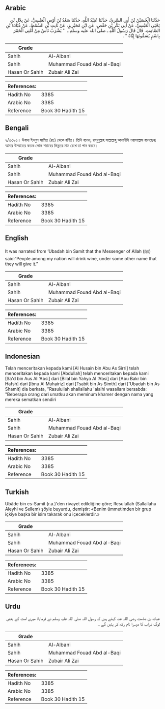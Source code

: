 ## Arabic


<div dir="rtl" lang="ar" style={{fontSize:'larger',backgroundColor:'#f8f9fa',padding:20}}>
حَدَّثَنَا الْحُسَيْنُ بْنُ أَبِي السَّرِيِّ، حَدَّثَنَا عُبَيْدُ اللَّهِ، حَدَّثَنَا سَعْدُ بْنُ أَوْسٍ الْعَبْسِيُّ، عَنْ بِلاَلِ بْنِ يَحْيَى الْعَبْسِيِّ، عَنْ أَبِي بَكْرِ بْنِ حَفْصٍ، عَنِ ابْنِ مُحَيْرِيزٍ، عَنْ ثَابِتِ بْنِ السِّمْطِ، عَنْ عُبَادَةَ بْنِ الصَّامِتِ، قَالَ قَالَ رَسُولُ اللَّهِ ـ صلى الله عليه وسلم ـ ‏ "‏ يَشْرَبُ نَاسٌ مِنْ أُمَّتِي الْخَمْرَ بِاسْمٍ يُسَمُّونَهَا إِيَّاهُ ‏"‏ ‏.‏
</div>
<div style={{backgroundColor:'#f8f9fa',padding:20, marginBottom: 10}}><table> <thead> <tr> <th>Grade</th> <th></th> </tr> </thead> <tbody> <tr><td>Sahih</td><td>Al-Albani</td></tr><tr><td>Sahih</td><td>Muhammad Fouad Abd al-Baqi</td></tr><tr><td>Hasan Or Sahih</td><td>Zubair Ali Zai</td></tr></tbody></table><table> <thead> <tr> <th>References:</th> <th></th> </tr> </thead> <tbody><tr><td>Hadith No</td><td>3385</td></tr><tr><td>Arabic No</td><td>3385</td></tr><tr><td>Reference</td><td>Book 30 Hadith 15</td></tr></tbody></table></div>

## Bengali


<div dir="ltr" lang="bn" style={{fontSize:'larger',backgroundColor:'#f8f9fa',padding:20}}>
২/৩৩৮৫। উবাদা ইবনুস সামিত (রাঃ) থেকে বর্ণিত। তিনি বলেন, রাসূলুল্লাহ সাল্লাল্লাহু আলাইহি ওয়াসাল্লাম বলেছেনঃ আমার উম্মাতের কতক লোক শরাবের ভিন্নতর নাম রেখে তা পান করবে।
</div>
<div style={{backgroundColor:'#f8f9fa',padding:20, marginBottom: 10}}><table> <thead> <tr> <th>Grade</th> <th></th> </tr> </thead> <tbody> <tr><td>Sahih</td><td>Al-Albani</td></tr><tr><td>Sahih</td><td>Muhammad Fouad Abd al-Baqi</td></tr><tr><td>Hasan Or Sahih</td><td>Zubair Ali Zai</td></tr></tbody></table><table> <thead> <tr> <th>References:</th> <th></th> </tr> </thead> <tbody><tr><td>Hadith No</td><td>3385</td></tr><tr><td>Arabic No</td><td>3385</td></tr><tr><td>Reference</td><td>Book 30 Hadith 15</td></tr></tbody></table></div>

## English


<div dir="ltr" lang="en" style={{fontSize:'larger',backgroundColor:'#f8f9fa',padding:20}}>
It was narrated from ‘Ubadah bin Samit that the Messenger of Allah (ﷺ) said:“People among my nation will drink wine, under some other name that they will give it.”
</div>
<div style={{backgroundColor:'#f8f9fa',padding:20, marginBottom: 10}}><table> <thead> <tr> <th>Grade</th> <th></th> </tr> </thead> <tbody> <tr><td>Sahih</td><td>Al-Albani</td></tr><tr><td>Sahih</td><td>Muhammad Fouad Abd al-Baqi</td></tr><tr><td>Hasan Or Sahih</td><td>Zubair Ali Zai</td></tr></tbody></table><table> <thead> <tr> <th>References:</th> <th></th> </tr> </thead> <tbody><tr><td>Hadith No</td><td>3385</td></tr><tr><td>Arabic No</td><td>3385</td></tr><tr><td>Reference</td><td>Book 30 Hadith 15</td></tr></tbody></table></div>

## Indonesian


<div dir="ltr" lang="id" style={{fontSize:'larger',backgroundColor:'#f8f9fa',padding:20}}>
Telah menceritakan kepada kami [Al Husain bin Abu As Sirri] telah menceritakan kepada kami [Abdullah] telah menceritakan kepada kami [Sa'd bin Aus Al 'Absi] dari [Bilal bin Yahya Al 'Absi] dari [Abu Bakr bin Hafsh] dari [Ibnu Al Muhairiz] dari [Tsabit bin As Simth] dari ['Ubadah bin As Shamit] dia berkata, "Rasulullah shallallahu 'alaihi wasallam bersabda: "Beberapa orang dari umatku akan meminum khamer dengan nama yang mereka sematkan sendiri
</div>
<div style={{backgroundColor:'#f8f9fa',padding:20, marginBottom: 10}}><table> <thead> <tr> <th>Grade</th> <th></th> </tr> </thead> <tbody> <tr><td>Sahih</td><td>Al-Albani</td></tr><tr><td>Sahih</td><td>Muhammad Fouad Abd al-Baqi</td></tr><tr><td>Hasan Or Sahih</td><td>Zubair Ali Zai</td></tr></tbody></table><table> <thead> <tr> <th>References:</th> <th></th> </tr> </thead> <tbody><tr><td>Hadith No</td><td>3385</td></tr><tr><td>Arabic No</td><td>3385</td></tr><tr><td>Reference</td><td>Book 30 Hadith 15</td></tr></tbody></table></div>

## Turkish


<div dir="ltr" lang="tr" style={{fontSize:'larger',backgroundColor:'#f8f9fa',padding:20}}>
Ubâde bin es-Samit (r.a.)'den rivayet edildiğine göre; Resulullah (Sallallahu Aleyhi ve Sellem) şöyle buyurdu, demiştir: «Benim ümmetimden bir grup içkiye başka bir isim takarak onu içeceklerdir.»
</div>
<div style={{backgroundColor:'#f8f9fa',padding:20, marginBottom: 10}}><table> <thead> <tr> <th>Grade</th> <th></th> </tr> </thead> <tbody> <tr><td>Sahih</td><td>Al-Albani</td></tr><tr><td>Sahih</td><td>Muhammad Fouad Abd al-Baqi</td></tr><tr><td>Hasan Or Sahih</td><td>Zubair Ali Zai</td></tr></tbody></table><table> <thead> <tr> <th>References:</th> <th></th> </tr> </thead> <tbody><tr><td>Hadith No</td><td>3385</td></tr><tr><td>Arabic No</td><td>3385</td></tr><tr><td>Reference</td><td>Book 30 Hadith 15</td></tr></tbody></table></div>

## Urdu


<div dir="rtl" lang="ur" style={{fontSize:'larger',backgroundColor:'#f8f9fa',padding:20}}>
عبادہ بن صامت رضی اللہ عنہ کہتے ہیں کہ رسول اللہ صلی اللہ علیہ وسلم نے فرمایا: میری امت کے بعض لوگ شراب کا دوسرا نام رکھ کر پئیں گے ۔
</div>
<div style={{backgroundColor:'#f8f9fa',padding:20, marginBottom: 10}}><table> <thead> <tr> <th>Grade</th> <th></th> </tr> </thead> <tbody> <tr><td>Sahih</td><td>Al-Albani</td></tr><tr><td>Sahih</td><td>Muhammad Fouad Abd al-Baqi</td></tr><tr><td>Hasan Or Sahih</td><td>Zubair Ali Zai</td></tr></tbody></table><table> <thead> <tr> <th>References:</th> <th></th> </tr> </thead> <tbody><tr><td>Hadith No</td><td>3385</td></tr><tr><td>Arabic No</td><td>3385</td></tr><tr><td>Reference</td><td>Book 30 Hadith 15</td></tr></tbody></table></div>